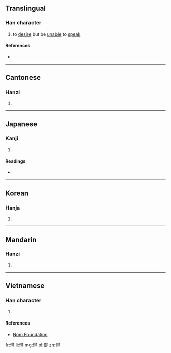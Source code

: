 ==Translingual==

===Han character===
{{Han char|rn=61|rad=心|as=08|sn=11|four=9101<sub>1</sub>|canj=心中一卜 (PLMY)|ids=⿰[[忄]][[非]]}}

# to [[desire]] but be [[unable]] to [[speak]]

====References====
* {{Han ref|kx=0388.360|dkj=10719|dj=0721.280|hdz=42314.130|uh=60B1|ud=24753|bh=D55E|bd=54622}}

----

==Cantonese==

===Hanzi===
{{yue-hanzi|jyut=[[fei2]]|y=fei2}}

# {{defn|lang=yue|sort=心08}}

----

==Japanese==

===Kanji===
{{ja-kanji|grade=|rs=心08}}

# {{defn|lang=ja|sort=心08}}

====Readings====
* {{ja-readings|on=[[ひ]] (hi)|kun=[[いいなやむ]] (iinayamu)}}

----

==Korean==

===Hanja===
{{ko-hanja|hangeul=비|eumhun=|rv=bi|mr=pi|y=pi}}

# {{defn|lang=ko|sort=心08}}

----

==Mandarin==

===Hanzi===
{{cmn-hanzi|pin=[[fěi]] ([[fei3]])|wg=fei<sup>3</sup>}}

# {{defn|lang=cmn|sort=心08}}

----

==Vietnamese==

===Han character===
{{vi-readings|rs=心08| hanviet = phỉ}}

# {{defn|lang=vi|sort=心08}}

====References====
*[http://nomfoundation.org/common/nom_details.php?codepoint=60b1 Nom Foundation]

[[fr:悱]]
[[li:悱]]
[[mg:悱]]
[[pl:悱]]
[[zh:悱]]
